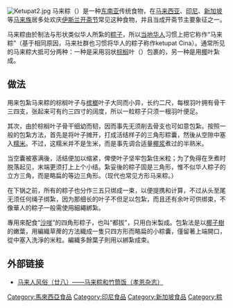[[File:Ketupat2.jpg|thumb]]
马来粽（{{lang-ms|'''Ketupat'''}}）是一种[[东南亚|东南亚]]传统食物，在[[马来西亚|马来西亚]]、[[印尼|印尼]]、[[新加坡|新加坡]]等[[马来族|马来族]]居多处欢庆[[伊斯兰|伊斯兰]][[开斋节|开斋节]]常见这种食物，并且当成开斋节主要象征之一。

马来粽由於制法与形状类似华人所紮的[[粽子|粽子]]，所以[[马来西亚华人|当地华人]]习惯上把它称作“马来粽”（基于相同原因，马来社群也习惯将华人的粽子称作ketupat Cina）。通常所见的马来粽大抵可分两种：一种是采用羽状[[棕榈|棕榈]]叶（{{lang|ms|daun tupat}}）包裹的，另一种是用[[椰|椰]]叶紮成。

== 做法 ==
用来包紮马来粽的棕榈叶子与[[槟榔|槟榔]]叶子大同而小异，长约二尺，每根羽叶拥有骨干三四支，张起来可有约三四寸的阔度，所以一粒粽子只须一根羽叶便足。

其次，由於棕榈叶子骨干细幼而韧，因而事先无须削去骨支也可如意包紮。按照一般的包紮方法，首先是将叶子摊开，打成活结样子的三角形粽囊，然後从空隙中塞入[[糯米|糯米]]。不过，这糯米并不是生米，而是事先调合适量[[椰浆|椰浆]]煮过的半熟米。

当空囊被塞满後，活结便加以缩紧，俾使叶子坚牢包紮住米粒；为了免得在烹煮时脱落起见，末端更须打上上个小结。紮妥後的粽子固是三角形，惟不似华人粽子的立方三角，而是略扁的等边三角形。（现代也常见方形马来粽。）

在下锅之前，所有的粽子也分作三五只绑成一束，以便提携和计算，不过从头至尾无须任何绳子绑紮，因为那细长的叶子不但足以包紮，而且还有余叶可供绑束，不像華人的粽子一般需使用細繩綁紮。

專用來配食“[[沙嗲|沙嗲]]”的四角形粽子，也叫“都拔”，只用白米製成。包紮法是以[[椰子樹|椰子樹]]的嫩葉，用編織草蓆的方法織成一隻只四方形而略扁的小粽囊，僅留著上端開口，從中塞入洗淨的米粒。編織多餘葉子則用以綁紮成束。

== 外部链接 ==
* [https://web.archive.org/web/20120229181532/http://www.xiao-en.org/cultural/magazine.asp?cat=33&loc=zh-cn&id=528 马来人风俗（廿八）——马来粽和竹筒饭（孝恩杂志）]

{{food-and-drink-stub}}
{{DEFAULTSORT:马来粽}}
[[Category:馬來西亞食品|Category:馬來西亞食品]]
[[Category:印尼食品|Category:印尼食品]]
[[Category:新加坡食品|Category:新加坡食品]]
[[Category:粽|Category:粽]]
{{馬來西亞料理}}